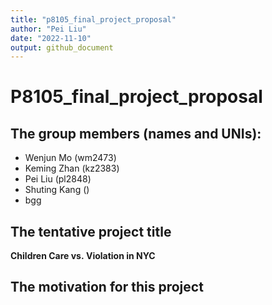 ```yaml
---
title: "p8105_final_project_proposal"
author: "Pei Liu"
date: "2022-11-10"
output: github_document
---
```


# P8105_final_project_proposal

## The group members (names and UNIs):
- Wenjun Mo (wm2473)
- Keming Zhan (kz2383)
- Pei Liu (pl2848)
- Shuting Kang ()
- bgg

## The tentative project title
**Children Care vs. Violation in NYC**
 
## The motivation for this project

